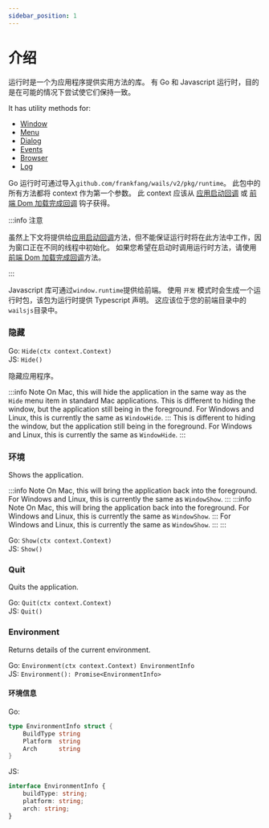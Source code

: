 ```yaml
---
sidebar_position: 1
---
```


# 介绍

运行时是一个为应用程序提供实用方法的库。 有 Go 和 Javascript 运行时，目的是在可能的情况下尝试使它们保持一致。

It has utility methods for:

- [Window](window.mdx)
- [Menu](menu.mdx)
- [Dialog](dialog.mdx)
- [Events](events.mdx)
- [Browser](browser.mdx)
- [Log](log.mdx)

Go 运行时可通过导入`github.com/frankfang/wails/v2/pkg/runtime`。 此包中的所有方法都将 context 作为第一个参数。 此 context 应该从 [应用启动回调](../options.mdx#onstartup) 或 [前端 Dom 加载完成回调](../options.mdx#ondomready) 钩子获得。

:::info 注意

虽然上下文将提供给[应用启动回调](../../reference/options#应用启动回调)方法，但不能保证运行时将在此方法中工作，因为窗口正在不同的线程中初始化。 如果您希望在启动时调用运行时方法，请使用[前端 Dom 加载完成回调](../../reference/options#前端-dom-加载完成回调)方法。

:::

Javascript 库可通过`window.runtime`提供给前端。 使用 `开发` 模式时会生成一个运行时包，该包为运行时提供 Typescript 声明。 这应该位于您的前端目录中的`wailsjs`目录中。

### 隐藏

Go: `Hide(ctx context.Context)`<br/> JS: `Hide()`

隐藏应用程序。

:::info Note On Mac, this will hide the application in the same way as the `Hide` menu item in standard Mac applications. This is different to hiding the window, but the application still being in the foreground. For Windows and Linux, this is currently the same as `WindowHide`. ::: This is different to hiding the window, but the application still being in the foreground. For Windows and Linux, this is currently the same as `WindowHide`. :::

### 环境

Shows the application.

:::info Note On Mac, this will bring the application back into the foreground. For Windows and Linux, this is currently the same as `WindowShow`. ::: :::info Note On Mac, this will bring the application back into the foreground. For Windows and Linux, this is currently the same as `WindowShow`. ::: For Windows and Linux, this is currently the same as `WindowShow`. ::: :::

Go: `Show(ctx context.Context)`<br/> JS: `Show()`

### Quit

Quits the application.

Go: `Quit(ctx context.Context)`<br/> JS: `Quit()`

### Environment

Returns details of the current environment.

Go: `Environment(ctx context.Context) EnvironmentInfo`<br/> JS: `Environment(): Promise<EnvironmentInfo>`

#### 环境信息

Go:
```go
type EnvironmentInfo struct {
    BuildType string
    Platform  string
    Arch      string
}
```
JS:
```ts
interface EnvironmentInfo {
    buildType: string;
    platform: string;
    arch: string;
}
```
